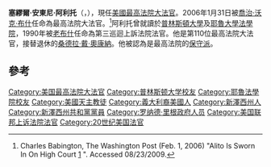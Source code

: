 {{Expand language|1=en|time=2021-02-25T17:48:56+00:00}}
{{noteTA
| 1 = zh-hans:塞缪尔; zh-tw:塞繆爾; zh-hk:森緲
| G1 = USState
| G2 = 美國總統
}}
{{Infobox Judge
| name          = 塞繆爾·安東尼·阿利托
| image         = Samuel Alito official photo.jpg
| imagesize     = 
| caption       = 
| office        = [[美國最高法院大法官|美國最高法院大法官]]
| termstart     = 2006年1月31日
| termend       = 
| nominator     = [[喬治·沃克·布什|喬治·沃克·布什]]
| appointer     = 
| predecessor   = [[桑德拉·戴·奧康納|桑德拉·戴·奧康納]]
| birthdate     = {{Birth date and age|1950|4|1}}
| birthplace    = [[新澤西州|新澤西州]][[特倫頓_(新澤西州)|特倫頓]]
| deathdate     = 
| deathplace    = 
| spouse        = Martha Alito
| alma_mater    = [[普林斯頓大學|普林斯頓大學]] <br/> [[耶魯法學院|耶魯法學院]] 
| religion      = [[羅馬天主教|羅馬天主教]]

}}
'''塞繆爾·安東尼·阿利托'''（{{lang-en|Samuel Alito}}，{{bd|1950年|4月1日}}），現任[[美國最高法院大法官|美國最高法院大法官]]。2006年1月31日被[[喬治·沃克·布什|喬治·沃克·布什]]任命為最高法院大法官。<ref>Charles Babington, The Washington Post (Feb. 1, 2006) "Alito Is Sworn In On High Court [http://www.washingtonpost.com/wp-dyn/content/article/2007/08/14/AR2007081401015.html] {{Wayback|url=http://www.washingtonpost.com/wp-dyn/content/article/2007/08/14/AR2007081401015.html |date=20181125052214 }}". Accessed 08/23/2009.</ref>阿利托曾就讀於[[普林斯頓大學|普林斯頓大學]]及[[耶魯大學|耶魯大學]][[耶魯大學法學院|法學院]]，1990年被[[老布什|老布什]]任命為第三巡迴上訴法院法官。他是第110位最高法院大法官，接替退休的[[桑德拉·戴·奧康納|桑德拉·戴·奧康納]]。他被認為是最高法院的[[保守派|保守派]]。

== 參考 ==
{{reflist}}
{{s-start}}
{{s-legal}}
{{s-bef|before=[[桑德拉·戴·奧康納|桑德拉·戴·奧康納]]}}
{{s-ttl|title=[[美國最高法院大法官|美國最高法院大法官]]|years=2006-}}
{{s-inc}}
{{s-prec|usa}}
{{s-bef|before=[[克拉倫斯·托馬斯|克拉倫斯·托馬斯]]'''<br/>''美國最高法院大法官''}}
{{s-ttl|title=[[美國優先順序|美國優先順序]]'''<br/>''美國最高法院大法官''|years=}}
{{s-aft|after=[[索尼娅·索托马约尔|索尼娅·索托马约尔]]'''<br/>''美國最高法院大法官''}}
{{end}}

{{start U.S. Supreme Court composition| CJ=[[約翰·格洛佛·羅伯茨|羅伯茨]]}} 
{{U.S. Supreme Court composition court lifespan|cj=約翰·格洛佛·羅伯茨|years=2005－}}
{{U.S. Supreme Court composition 2006-2009}}
{{U.S. Supreme Court composition 2009-2010}}
{{U.S. Supreme Court composition 2010-2016}}
{{U.S. Supreme Court composition 2017-2018}}
{{U.S. Supreme Court composition 2018-2020}}
{{U.S. Supreme Court composition 2020-present}}
{{end U.S. Supreme Court composition}}

{{Authority control}}
{{DEFAULTSORT:Alito, Samuel}}
[[Category:美国最高法院大法官|Category:美国最高法院大法官]]
[[Category:普林斯顿大学校友|Category:普林斯顿大学校友]]
[[Category:耶魯法學院校友|Category:耶魯法學院校友]]
[[Category:美國天主教徒|Category:美國天主教徒]]
[[Category:義大利裔美國人|Category:義大利裔美國人]]
[[Category:新澤西州人|Category:新澤西州人]]
[[Category:新澤西州共和黨黨員|Category:新澤西州共和黨黨員]]
[[Category:罗纳德·里根政府人员|Category:罗纳德·里根政府人员]]
[[Category:美国联邦上诉法院法官|Category:美国联邦上诉法院法官]]
[[Category:20世纪美国法官|Category:20世纪美国法官]]